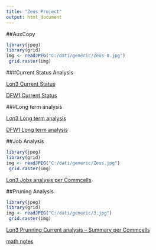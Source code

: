 ```yaml
---
title: "Zeus Project"
output: html_document
---
```

##AuxCopy
```r
library(jpeg)
library(grid)
img <- readJPEG("C:/dati/generic/Zeus-0.jpg")
 grid.raster(img)
```

###Current Status Analysis

[Lon3 Current Status](http://10.2.210.104/lon3AUX.html)

[DFW1 Current Status](http://10.2.210.104/DFW1AUX.html)

###Long term analysis

[Lon3 Long term analysis](http://10.2.210.104/trendAUX.html)

[DFW1 Long term analysis](http://10.2.210.104/trendAUXDFW1.html)

##Job Analysis 
```r
library(jpeg)
library(grid)
img <- readJPEG("C:/dati/generic/Zeus.jpg")
 grid.raster(img)
```

[Lon3 Jobs analysis per Commcells](http://10.2.210.104/TS_LON3Jobs.html)

##Pruning Analysis
```r
library(jpeg)
library(grid)
img <- readJPEG("C:/dati/generic/3.jpg")
 grid.raster(img)
```

[Lon3 Prunning Current analysis -- Summary per Commcells](http://10.2.210.104/criticalSize.html)


[math notes](https://www.tug.org/texshowcase/cheat.pdf)
